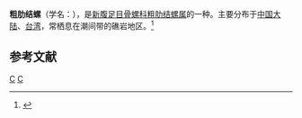 {{Speciesbox
| taxon = Ergalatax contractus
| binomial_authority = (Reeve, 1846)
}}
'''粗肋结螺'''（学名：'''''{{lang|la|Ergalatax contractus}}'''''），是[[新腹足目|新腹足目]][[骨螺科|骨螺科]][[粗肋结螺属|粗肋结螺属]]的一种。主要分布于[[中国大陆|中国大陆]]、[[台湾|台湾]]，常栖息在潮间带的礁岩地区。<ref>{{cite web|url=http://shell.sinica.edu.tw/chinese/shellbase_detail.php?science_no=868|title=国际贝库：粗肋结螺|publisher=台湾贝类资料库|accessdate=2009-08-11}}</ref>

== 参考文献 ==
{{reflist}}

{{taxonbar}}
[[Category:_1846年描述的动物|C]]
[[Category:粗肋结螺属|C]]